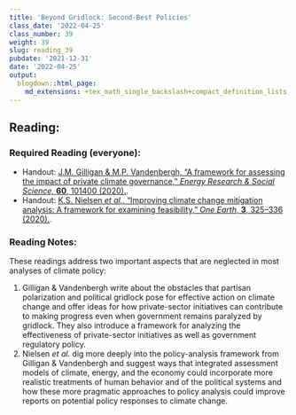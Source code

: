 ```yaml
---
title: 'Beyond Gridlock: Second-Best Policies'
class_date: '2022-04-25'
class_number: 39
weight: 39
slug: reading_39
pubdate: '2021-12-31'
date: '2022-04-25'
output:
  blogdown::html_page:
    md_extensions: +tex_math_single_backslash+compact_definition_lists
---
```

## Reading:

### Required Reading (everyone):

* Handout: [J.M. Gilligan & M.P. Vandenbergh, "A framework for assessing the impact of private climate governance," _Energy Research & Social Science,_ **60**, 101400 (2020).](/files/reading_handouts/gilligan_2020_framework.pdf){target="_blank"}.
* Handout: [K.S. Nielsen _et al.,_ "Improving climate change mitigation analysis: A framework for examining feasibility," _One Earth,_ **3**, 325--336 (2020).](/files/reading_handouts/nielsen_2020_improving_climate_change.pdf){target="_blank"}.

### Reading Notes:

These readings address two important aspects that are neglected in most analyses of climate policy:

1. Gilligan & Vandenbergh write about the obstacles that partisan polarization and political gridlock pose for 
   effective action on climate change and offer ideas for how private-sector initiatives can contribute to making 
   progress even when government remains paralyzed by gridlock. They also introduce a framework for analyzing 
   the effectiveness of private-sector initiatives as well as government regulatory policy.
2. Nielsen _et al._ dig more deeply into the policy-analysis framework from Gilligan & Vandenbergh and suggest
   ways that integrated assessment models of climate, energy, and the economy could incorporate more realistic
   treatments of human behavior and of the political systems and how these more pragmatic approaches to policy
   analysis could improve reports on potential policy responses to climate change.
